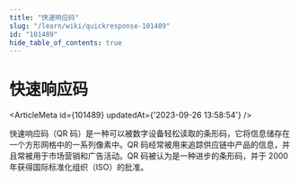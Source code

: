 ```yaml
---
title: "快速响应码"
slug: "/learn/wiki/quickresponse-101489"
id: "101489"
hide_table_of_contents: true
---
```



# 快速响应码

<ArticleMeta id={101489} updatedAt={'2023-09-26 13:58:54'} />
<div className='border-solid border-b border-t-0 my-4 border-[var(--ifm-color-gray-300)]' />

快速响应码（QR 码）是一种可以被数字设备轻松读取的条形码，它将信息储存在一个方形网格中的一系列像素中。QR 码经常被用来追踪供应链中产品的信息，并且常被用于市场营销和广告活动。QR 码被认为是一种进步的条形码，并于 2000 年获得国际标准化组织（ISO）的批准。
